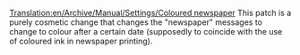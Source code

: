 [[Translation:en/Archive/Manual/Settings/Coloured newspaper]]
This patch is a purely cosmetic change that changes the "newspaper" messages to change to colour after a certain date (supposedly to coincide with the use of coloured ink in newspaper printing).
